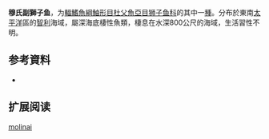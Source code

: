 {{Speciesbox
| name = 穆氏副獅子魚
| status = NE
| status_system = 
| image = 
| genus = Paraliparis
| species = molinai
| authority = Stein, Meléndez C. & Kong U.,  1991
| synonyms = 
}}

'''穆氏副獅子鱼'''，为[[輻鰭魚綱|輻鰭魚綱]][[鮋形目|鮋形目]][[杜父魚亞目|杜父魚亞目]][[狮子鱼科|狮子鱼科]]的其中一[[種|種]]。分布於東南[[太平洋|太平洋]]區的[[智利|智利]]海域，屬深海底棲性魚類，棲息在水深800公尺的海域，生活習性不明。

== 参考資料 ==
*{{FishBase_species|genus=Paraliparis|species=molinai|year=2011|month=12}}

== 扩展阅读 ==
{{refbegin}}
{{wikispecies-inline|Paraliparis mexicanus|穆氏副獅子魚}}
{{refend}}
{{Taxonbar|from=Q2286192}}

[[Category:副獅子魚属|molinai]]


{{鮋形目小作品}}
